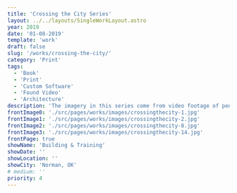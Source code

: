 ```yaml
---
title: 'Crossing the City Series'
layout: ../../layouts/SingleWorkLayout.astro
year: 2019
date: '01-08-2019'
template: 'work'
draft: false
slug: '/works/crossing-the-city/'
category: 'Print'
tags:
  - 'Book'
  - 'Print'
  - 'Custom Software'
  - 'Found Video'
  - 'Architecture'
description: 'The imagery in this series come from video footage of people moving through various urban landscapes. Processed into ultra-long panoramas and arranged in a book format or cropped for large-format digital prints, the images slow movement through space and provide an alternative for how we see the city.'
frontImage0: './src/pages/works/images/crossingthecity-1.jpg'
frontImage1: './src/pages/works/images/crossingthecity-2.jpg'
frontImage2: './src/pages/works/images/crossingthecity-8.jpg'
frontImage3: './src/pages/works/images/crossingthecity-14.jpg'
frontPage: true
showName: 'Building & Training'
showDate: ''
showLocation: ''
showCity: 'Norman, OK'
# medium: ''
priority: 4
---
```




<WorkGallery>
  <WorkImage
    src={img1}
    alt="Digital prints, with books, as installed in the O.U. College of Architecture"
  />
  <WorkImage src={img2} alt="Tokyo. Prints with YouTube video of train-ride." />
  <WorkImage src={img3} alt="Another shot of digital prints, installed." />
  <WorkImage src={img4} alt="Pyongyang. Digital prints and book." />
  <WorkImage src={img5} alt="Paris. Digital prints and book." />
  <WorkImage src={img6} alt="Las Vegas. Digital prints and book." />
  <WorkImage src={img7} alt="Venice. Digital prints and book." />
  <WorkImage src={img8} alt="Book spread of Venice." />
  <WorkImage src={img9} alt="Book spread of Las Vegas." />
  <WorkImage src={img10} alt="Book spread of Pyongyang." />
  <WorkImage src={img11} alt="Book spread of Paris." />
  <WorkImage src={img12} alt="Book spread of Tokyo." />
  <WorkImage src={img13} alt="Tokyo book." />
  <WorkImage src={img14} alt="Tokyo book." />
</WorkGallery>
